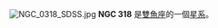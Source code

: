 {{NGCInfoBox|NGCID=NGC 318|發現者=威廉·帕森思|發現日期=1850年11月19日|其他編號=ZWG 501.54,NPM1G +30.0032|曆元=J2000.0|赤經=58分5.2秒|赤緯=30°25'34""|星座=雙魚座|星體=星系|星等=14.4|表面亮度=12.2|藍等=15.4}}
[[File:NGC_0318_SDSS.jpg|thumb]]
'''NGC 318''' 是[[雙魚座|雙魚座]]的一個[[星系|星系]]。

{{NGCReference|318}}
{{Catalogs|NGC=318}}

{{Galaxy-stub}}